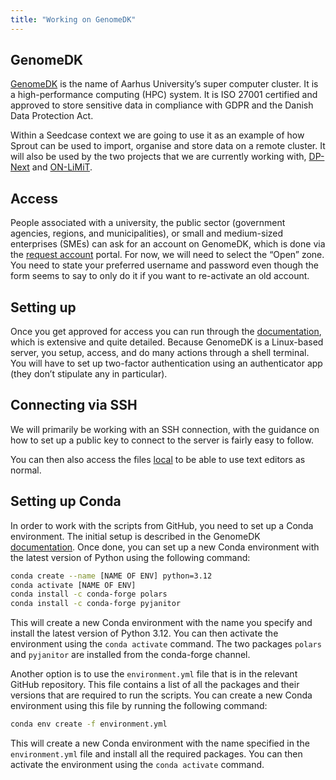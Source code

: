 ```yaml
---
title: "Working on GenomeDK"
---
```


## GenomeDK

[GenomeDK](https://genome.au.dk) is the name of Aarhus University's
super computer cluster. It is a high-performance computing (HPC) system.
It is ISO 27001 certified and approved to store sensitive data in
compliance with GDPR and the Danish Data Protection Act.

Within a Seedcase context we are going to use it as an example of how
Sprout can be used to import, organise and store data on a remote
cluster. It will also be used by the two projects that we are currently
working with, [DP-Next](https://dp-next.github.io) and
[ON-LiMiT](https://on-limit.github.io).

## Access

People associated with a university, the public sector (government
agencies, regions, and municipalities), or small and medium-sized
enterprises (SMEs) can ask for an account on GenomeDK, which is done via
the [request
account](https://console.genome.au.dk/user-requests/create/) portal. For
now, we will need to select the "Open" zone. You need to state your
preferred username and password even though the form seems to say to
only do it if you want to re-activate an old account.

## Setting up

Once you get approved for access you can run through the
[documentation](https://genome.au.dk/docs/), which is extensive and
quite detailed. Because GenomeDK is a Linux-based server, you setup,
access, and do many actions through a shell terminal. You will have to
set up two-factor authentication using an authenticator app (they don't
stipulate any in particular).

## Connecting via SSH

We will primarily be working with an SSH connection, with the guidance
on how to set up a public key to connect to the server is fairly easy to
follow.

You can then also access the files
[local](https://genome.au.dk/docs/working-with-data/#mounting) to be
able to use text editors as normal.

## Setting up Conda

In order to work with the scripts from GitHub, you need to set up a
Conda environment. The initial setup is described in the GenomeDK
[documentation](https://genome.au.dk/docs/getting-started/). Once done,
you can set up a new Conda environment with the latest version of Python
using the following command:

``` bash
conda create --name [NAME OF ENV] python=3.12
conda activate [NAME OF ENV]
conda install -c conda-forge polars
conda install -c conda-forge pyjanitor
```

This will create a new Conda environment with the name you specify and
install the latest version of Python 3.12. You can then activate the
environment using the `conda activate` command. The two packages
`polars` and `pyjanitor` are installed from the conda-forge channel.

Another option is to use the `environment.yml` file that is in the
relevant GitHub repository. This file contains a list of all the
packages and their versions that are required to run the scripts. You
can create a new Conda environment using this file by running the
following command:

``` bash
conda env create -f environment.yml
```

This will create a new Conda environment with the name specified in the
`environment.yml` file and install all the required packages. You can
then activate the environment using the `conda activate` command.
